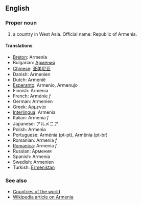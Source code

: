 ==English==

===Proper noun===
# a country in West Asia. Official name: Republic of Armenia.

====Translations====
*[[Breton]]: Armenia
*Bulgarian: [[Армения]]
*[[Chinese]]: [[亚美尼亚]]
*Danish: Armenien
*Dutch: Armenië
*[[Esperanto]]: Armenio, Armenujo
*Finnish: Armenia
*French: Arménie ''f''
*German: Armenien
*Greek: Αρμενία
*[[Interlingua]]: Armenia
*Italian: Armenia ''f''
*Japanese: アルメニア
*Polish: Armenia
*Portuguese: Arménia (pt-pt), Armênia (pt-br)
*Romanian: Armenia ''f''
*[[Romanica]]: Armenia ''f''
*Russian: Армения
*Spanish: Armenia
*Swedish: Armenien
*Turkish: [[Ermenistan]]

===See also===
*[[Countries of the world]]
*[[en:Armenia|Wikipedia article on Armenia]]